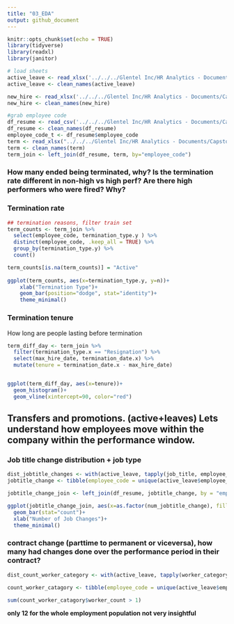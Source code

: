 ```yaml
---
title: "03_EDA"
output: github_document
---
```


```r
knitr::opts_chunk$set(echo = TRUE)
library(tidyverse)
library(readxl)
library(janitor)

# load sheets
active_leave <- read_xlsx('../../../Glentel Inc/HR Analytics - Documents/Capstone Data/V2 data 5.1.2020/Active + Leave (Weekly) - 2020_04_28.xlsx')
active_leave <- clean_names(active_leave)

new_hire <- read_xlsx('../../../Glentel Inc/HR Analytics - Documents/Capstone Data/V2 data 5.1.2020/New Hires - 2020.04.28.xlsx')
new_hire <- clean_names(new_hire)

#grab employee code
df_resume <- read_csv('../../../Glentel Inc/HR Analytics - Documents/Capstone Data/ubc_mds_team_share/02_eda_data/output/train_dataset.csv')
df_resume <- clean_names(df_resume)
employee_code_t <- df_resume$employee_code
term <- read_xlsx("../../../Glentel Inc/HR Analytics - Documents/Capstone Data/V2 data 5.1.2020/Terminations - 2020.04.28.xlsx")
term <- clean_names(term)
term_join <- left_join(df_resume, term, by="employee_code")

```


### How many ended being terminated, why? Is the termination rate different in non-high vs high perf? Are there high performers who were fired? Why?

### Termination rate

```r
## termination reasons, filter train set
term_counts <- term_join %>% 
  select(employee_code, termination_type.y ) %>%
  distinct(employee_code, .keep_all = TRUE) %>% 
  group_by(termination_type.y) %>% 
  count()

term_counts[is.na(term_counts)] = "Active"
  
ggplot(term_counts, aes(x=termination_type.y, y=n))+
    xlab("Termination Type")+
    geom_bar(position="dodge", stat="identity")+
    theme_minimal()

```


### Termination tenure

How long are people lasting before termination
```r
term_diff_day <- term_join %>% 
  filter(termination_type.x == "Resignation") %>%
  select(max_hire_date, termination_date.x) %>% 
  mutate(tenure = termination_date.x - max_hire_date)


ggplot(term_diff_day, aes(x=tenure))+
  geom_histogram()+
  geom_vline(xintercept=90, color="red")

```


## Transfers and promotions. (active+leaves) Lets understand how employees move within the company within the performance window.

### Job title change distribution + job type
```r
dist_jobtitle_changes <- with(active_leave, tapply(job_title, employee_code, FUN = function(x) length(unique(x))))
jobtitle_change <- tibble(employee_code = unique(active_leave$employee_code), num_jobtitle_change = dist_jobtitle_changes)

jobtitle_change_join <- left_join(df_resume, jobtitle_change, by = "employee_code")

ggplot(jobtitle_change_join, aes(x=as.factor(num_jobtitle_change), fill=job_title))+
  geom_bar(stat="count")+
  xlab("Number of Job Changes")+
  theme_minimal()

```


### contract change (parttime to permanent or viceversa), how many had changes done over the performance period in their contract?
```r
dist_count_worker_category <- with(active_leave, tapply(worker_category, employee_code, FUN = function(x) length(unique(x))))

count_worker_catagory <- tibble(employee_code = unique(active_leave$employee_code), worker_count = dist_count_worker_category)

sum(count_worker_catagory$worker_count > 1)
```

**only 12 for the whole employment population not very insightful**
